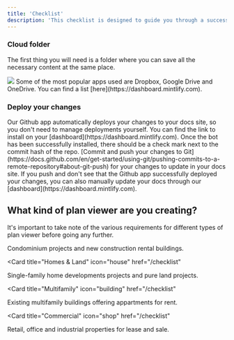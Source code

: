 ```yaml
---
title: 'Checklist'
description: 'This checklist is designed to guide you through a successful Planpoint launch, from planning and preparation to execution and post-launch tips.'
---
```


### Cloud folder

The first thing you will need is a folder where you can save all the necessary content at the same place. 

<Frame type="glass">
  <img src="https://i.postimg.cc/3x558gHs/temp-Image8-IUTlr.avif" />
</Frame>

<Accordion icon="cloud" title="Example apps">
    Some of the most popular apps used are Dropbox, Google Drive and OneDrive. You can find a list 
    [here](https://dashboard.mintlify.com).
</Accordion>

### Deploy your changes

<AccordionGroup>

<Accordion icon="message-bot" title="Install our Github app">
  Our Github app automatically deploys your changes to your docs site, so you
  don't need to manage deployments yourself. You can find the link to install on
  your [dashboard](https://dashboard.mintlify.com). Once the bot has been
  successfully installed, there should be a check mark next to the commit hash
  of the repo.
</Accordion>
<Accordion icon="rocket" title="Push your changes">
  [Commit and push your changes to
  Git](https://docs.github.com/en/get-started/using-git/pushing-commits-to-a-remote-repository#about-git-push)
  for your changes to update in your docs site. If you push and don't see that
  the Github app successfully deployed your changes, you can also manually
  update your docs through our [dashboard](https://dashboard.mintlify.com).
</Accordion>

</AccordionGroup>

## What kind of plan viewer are you creating?

It's important to take note of the various requirements for different types of plan viewer before going any further.

<CardGroup>

<Card title="Condos & new appartments" icon="buildings" href="/checklist">
  Condominium projects and new construction rental buildings.
</Card>

<Card
  title="Homes & Land"
  icon="house"
  href="/checklist"
>
  Single-family home developments projects and pure land projects.
</Card>

<Card
  title="Multifamily"
  icon="building"
  href="/checklist"
>
  Existing multifamily buildings offering appartments for rent.
</Card>

<Card
  title="Commercial"
  icon="shop"
  href="/checklist"
>
  Retail, office and industrial properties for lease and sale.
</Card>

</CardGroup>
